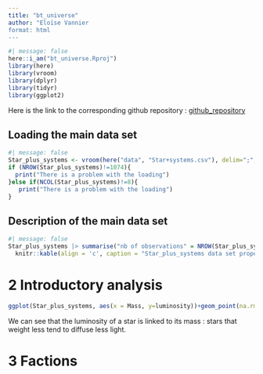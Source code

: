 ```yaml
---
title: "bt_universe"
author: "Eloïse Vannier
format: html
---
```


```r
#| message: false
here::i_am("bt_universe.Rproj")
library(here)
library(vroom)
library(dplyr)
library(tidyr)
library(ggplot2)
```

Here is the link to the corresponding github repository : [github_repository](https://github.com/E10is3/bt_universe.git)

## Loading the main data set
```r
#| message: false
Star_plus_systems <- vroom(here("data", "Star+systems.csv"), delim=";", col_names = TRUE,col_types=NULL, show_col_types=T,locale=locale(decimal_mark = ","))
if (NROW(Star_plus_systems)!=1074){
  print("There is a problem with the loading")
}else if(NCOL(Star_plus_systems)!=8){
   print("There is a problem with the loading")
}
```

## Description of the main data set
```r
#| message: false
Star_plus_systems |> summarise("nb of observations" = NROW(Star_plus_systems),"nb of variables"= NCOL(Star_plus_systems))|>
  knitr::kable(align = 'c', caption = "Star_plus_systems data set properties")
```

# 2 Introductory analysis

```r
ggplot(Star_plus_systems, aes(x = Mass, y=luminosity))+geom_point(na.rm = TRUE,alpha=0.1)
```
We can see that the luminosity of a star is linked to its mass : stars that weight less tend to diffuse less light.

# 3 Factions












